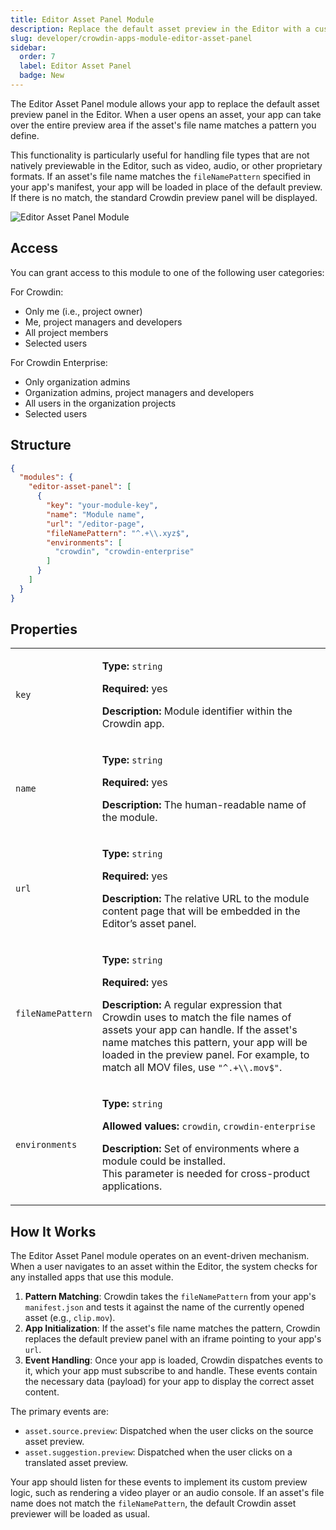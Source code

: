 ```yaml
---
title: Editor Asset Panel Module
description: Replace the default asset preview in the Editor with a custom app for specific file types
slug: developer/crowdin-apps-module-editor-asset-panel
sidebar:
  order: 7
  label: Editor Asset Panel
  badge: New
---
```



The Editor Asset Panel module allows your app to replace the default asset preview panel in the Editor. When a user opens an asset, your app can take over the entire preview area if the asset's file name matches a pattern you define.

This functionality is particularly useful for handling file types that are not natively previewable in the Editor, such as video, audio, or other proprietary formats. If an asset's file name matches the `fileNamePattern` specified in your app's manifest, your app will be loaded in place of the default preview. If there is no match, the standard Crowdin preview panel will be displayed.

<Image src={editorAP} alt="Editor Asset Panel Module" />

## Access

You can grant access to this module to one of the following user categories:

For Crowdin:

* Only me (i.e., project owner)
* Me, project managers and developers
* All project members
* Selected users

For Crowdin Enterprise:

* Only organization admins
* Organization admins, project managers and developers
* All users in the organization projects
* Selected users

## Structure

```json title="manifest.json"
{
  "modules": {
    "editor-asset-panel": [
      {
        "key": "your-module-key",
        "name": "Module name",
        "url": "/editor-page",
        "fileNamePattern": "^.+\\.xyz$",
        "environments": [
          "crowdin", "crowdin-enterprise"
        ]
      }
    ]
  }
}
```

## Properties

<table>
  <tbody>
    <tr>
      <td><code>key</code></td>
      <td>
        <p><strong>Type:</strong> <code>string</code></p>
        <p><strong>Required:</strong> yes</p>
        <p><strong>Description:</strong> Module identifier within the Crowdin app.</p>
      </td>
    </tr>
    <tr>
      <td><code>name</code></td>
      <td>
        <p><strong>Type:</strong> <code>string</code></p>
        <p><strong>Required:</strong> yes</p>
        <p><strong>Description:</strong> The human-readable name of the module.</p>
      </td>
    </tr>
    <tr>
      <td><code>url</code></td>
      <td>
        <p><strong>Type:</strong> <code>string</code></p>
        <p><strong>Required:</strong> yes</p>
        <p><strong>Description:</strong> The relative URL to the module content page that will be embedded in the Editor’s asset panel.</p>
      </td>
    </tr>
    <tr>
      <td><code class="whitespace-nowrap">fileNamePattern</code></td>
      <td>
        <p><strong>Type:</strong> <code>string</code></p>
        <p><strong>Required:</strong> yes</p>
        <p><strong>Description:</strong> A regular expression that Crowdin uses to match the file names of assets your app can handle. If the asset's name matches this pattern, your app will be loaded in the preview panel. For example, to match all MOV files, use <code>"^.+\\.mov$"</code>.</p>
      </td>
    </tr>
    <tr>
      <td><code>environments</code></td>
      <td>
        <p><strong>Type:</strong> <code>string</code></p>
        <p><strong>Allowed values:</strong> <code>crowdin</code>, <code>crowdin-enterprise</code></p>
        <p><strong>Description:</strong> Set of environments where a module could be installed.<br/>
        This parameter is needed for cross-product applications.</p>
      </td>
    </tr>
  </tbody>
</table>

## How It Works

The Editor Asset Panel module operates on an event-driven mechanism. When a user navigates to an asset within the Editor, the system checks for any installed apps that use this module.

1. **Pattern Matching**: Crowdin takes the `fileNamePattern` from your app's `manifest.json` and tests it against the name of the currently opened asset (e.g., `clip.mov`).
2. **App Initialization**: If the asset's file name matches the pattern, Crowdin replaces the default preview panel with an iframe pointing to your app's `url`.
3. **Event Handling**: Once your app is loaded, Crowdin dispatches events to it, which your app must subscribe to and handle. These events contain the necessary data (payload) for your app to display the correct asset content.

The primary events are:

* `asset.source.preview`: Dispatched when the user clicks on the source asset preview.
* `asset.suggestion.preview`: Dispatched when the user clicks on a translated asset preview.

Your app should listen for these events to implement its custom preview logic, such as rendering a video player or an audio console. If an asset's file name does not match the `fileNamePattern`, the default Crowdin asset previewer will be loaded as usual.

